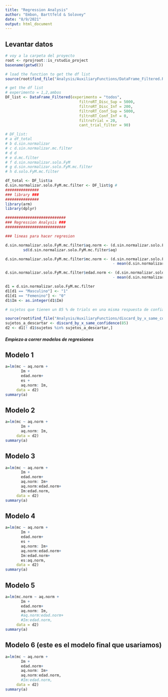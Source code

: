 ```yaml
---
title: "Regression Analysis"
author: "Embon, Barttfeld & Solovey"
date: "8/9/2021"
output: html_document
---
```


## Levantar datos
                                 
```r

# voy a la carpeta del proyecto
root <- rprojroot::is_rstudio_project
basename(getwd())

# load the function to get the df list
source(root$find_file("Analysis/AuxiliaryFunctions/DataFrame_Filtered.R"))

# get the df list
# experimento = 1,2,ambos
DF_list <- DataFrame_Filtered(experimento = "todos", 
                                 filtroRT_Disc_Sup = 5000,
                                 filtroRT_Disc_Inf = 200,
                                 filtroRT_Conf_Sup = 5000,
                                 filtroRT_Conf_Inf = 0,
                                 filtroTrial = 20,
                                 cant_trial_filter = 90)

# DF_list:
# a df_total
# b d.sin.normalizar
# c d.sin.normalizar.mc.filter
# d d
# e d.mc.filter
# f d.sin.normalizar.solo.FyM
# g d.sin.normalizar.solo.FyM.mc.filter
# h d.solo.FyM.mc.filter

df_total <- DF_list$a
d.sin.normalizar.solo.FyM.mc.filter <- DF_list$g # 
###############
### library ###
###############
library(arm)
library(dplyr)

###########################
### Regression Analysis ###
###########################

### lineas para hacer regresion 

d.sin.normalizar.solo.FyM.mc.filter$aq.norm <- (d.sin.normalizar.solo.FyM.mc.filter$aq - mean(d.sin.normalizar.solo.FyM.mc.filter$aq))/
        sd(d.sin.normalizar.solo.FyM.mc.filter$aq)

d.sin.normalizar.solo.FyM.mc.filter$mc.norm <- (d.sin.normalizar.solo.FyM.mc.filter$mc 
                                                - mean(d.sin.normalizar.solo.FyM.mc.filter$mc))/ sd(d.sin.normalizar.solo.FyM.mc.filter$mc)

d.sin.normalizar.solo.FyM.mc.filter$edad.norm <- (d.sin.normalizar.solo.FyM.mc.filter$edad 
                                                - mean(d.sin.normalizar.solo.FyM.mc.filter$edad))/ sd(d.sin.normalizar.solo.FyM.mc.filter$edad)

d1 = d.sin.normalizar.solo.FyM.mc.filter
d1[d1 == "Masculino"] <- "1"
d1[d1 == "Femenino"] <- "0"
d1$Im <- as.integer(d1$Im)

# sujetos que tienen un 85 % de trials en una misma respuesta de confianza

source(root$find_file("Analysis/AuxiliaryFunctions/discard_by_x_same_confidence.R"))
sujetos_a_descartar <- discard_by_x_same_confidence(85)
d2 <- d1[! d1$sujetos %in% sujetos_a_descartar,]

```

##### Empiezo a correr modelos de regresiones

## Modelo 1
```r

a=lm(mc ~ aq.norm +
       Im +
       edad.norm+
       es +
       aq.norm: Im,
     data = d2) 
summary(a)

```
## Modelo 2

```r

a=lm(mc ~ aq.norm +
       Im +
       aq.norm: Im,
     data = d2) 
summary(a)

```
## Modelo 3

```r

a=lm(mc ~ aq.norm +
       Im +
       edad.norm+
       aq.norm: Im+
       aq.norm:edad.norm+
       Im:edad.norm,
     data = d2) 
summary(a)

```

## Modelo 4

```r

a=lm(mc ~ aq.norm +
       Im +
       edad.norm+
       es +
       aq.norm: Im+
       aq.norm:edad.norm+
       Im:edad.norm+
       es:aq.norm,
     data = d2) 
summary(a)

```
## Modelo 5 

```r

a=lm(mc.norm ~ aq.norm +
       Im +
       edad.norm+
       aq.norm: Im,
       #aq.norm:edad.norm+
       #Im:edad.norm,
     data = d2) 
summary(a)

```
## Modelo 6 (este es el modelo final que usariamos)

```r

a=lm(mc ~ aq.norm +
       Im +
       edad.norm+
       aq.norm: Im+
       aq.norm:edad.norm,
       #Im:edad.norm,
     data = d2) 
summary(a)

```